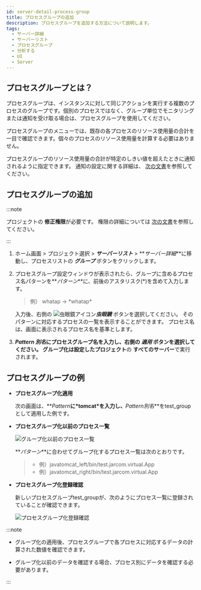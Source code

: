 ```yaml
---
id: server-detail-process-group
title: プロセスグループの追加
description: プロセスグループを追加する方法について説明します。
tags:
  - サーバー詳細
  - サーバーリスト
  - プロセスグループ
  - 分析する
  - UI
  - Server
---
```


## プロセスグループとは？

プロセスグループは、インスタンスに対して同じアクションを実行する複数のプロセスのグループです。個別のプロセスではなく、グループ単位でモニタリングまたは通知を受け取る場合は、プロセスグループを使用してください。

プロセスグループのメニューでは、既存の各プロセスのリソース使用量の合計を一目で確認できます。個々のプロセスのリソース使用量を計算する必要はありません。

プロセスグループのリソース使用量の合計が特定のしきい値を超えたときに通知されるように指定できます。
通知の設定に関する詳細は、 [次の文書](warning-notice#process-event)を参照してください。

## プロセスグループの追加

:::note

プロジェクトの **修正権限**が必要です。 権限の詳細については [次の文書](../project/project-structure)を参照してください。

:::

1.  ホーム画面 > プロジェクト選択 > **_サーバーリスト_** > **_サーバー詳細_**に移動し、プロセスリストの **_グループ_** ボタンをクリックします。

    <ImgLang img='server-detail-process.png' desc='サーバー詳細プロセス一覧'/>

2.  プロセスグループ設定ウィンドウが表示されたら、グループに含めるプロセス名パターンを**_パターン_**に、前後のアスタリスク(\*)を含めて入力します。

    > 例） whatap → \*whatap\*

    <ImgLang img='server-detail-process-group.png' desc='サーバー詳細プロセス一覧グループ化'/>

    入力後、右側の ![虫眼鏡アイコン](/img/ic-search.svg)**_虫眼鏡_** ボタンを選択してください。 そのパターンに対応するプロセスの一覧を表示することができます。 プロセス名は、画面に表示されるプロセス名を基準とします。

3.  **_Pattern 別名_**にプロセスグループ名を入力し、右側の **_適用_** ボタンを選択してください。 グループ化は**設定したプロジェクト**の **すべてのサーバー**で実行されます。

## プロセスグループの例

-   **プロセスグループ化適用**

    次の画面は、**_Pattern_**に\*tomcat\*を入力し、**_Pattern別名_**をtest_groupとして適用した例です。

    <ImgLang img='server-detail-process-group-ex.png' desc='サーバー詳細プロセス一覧グループ化例'/>

-   **プロセスグループ化以前のプロセス一覧**  

    ![グループ化以前のプロセス一覧](/img/server-process-list.png)

    **_パターン_**に合わせてグループ化するプロセス一覧は次のとおりです。

    > -   例）javatomcat_left/bin/test.jarcom.virtual.App 
    > -   例）javatomcat_right/bin/test.jarcom.virtual.App

-   **プロセスグループ化登録確認**

    新しいプロセスグループtest_groupが、次のようにプロセス一覧に登録されていることが確認できます。

    ![プロセスグループ化登録確認](https://img.whatap.io/media/images/test_group.png)

:::note

-   グループ化の適用後、プロセスグループで各プロセスに対応するデータの計算された数値を確認できます。 

-   グループ化以前のデータを確認する場合、プロセス別にデータを確認する必要があります。

:::
